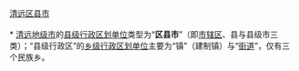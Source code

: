 [[category:清远区县市|]]
{{catmore|清远市|广东省清远市}}
<br>{{hideh
|Head = [[清远市|清远]][[:Category:清远区县市|各区县市]]所辖[[街道_(行政区划)|街道]]与[[:Category:清远建制镇|镇]]
|FrameStyle   = border:solid 1px #000080;
|HeadStyle    = text-align:center;background:transparent;
|ContentStyle = background: #99CCFF;
}}<br>
* [[清远市|清远地级市]]的[[县级行政区|县级行政区划单位]]类型为“'''区县市'''”（即[[市辖区|市辖区]]、县与县级市三类）；“县级行政区”的[[乡级行政区划|乡级行政区划单位]]主要为“镇”（建制镇）与“[[街道_(行政区划)|街道]]”，仅有三个民族乡。
{{乡级行政区划分类说明}}
{{廣東省清遠市清城區行政區劃|state =expanded}}<br>
{{英德市行政区划|state =expanded}}<br>
{{连州市行政区划|state =expanded}}<br>
{{佛冈县行政区划|state =expanded}}<br>
{{阳山县行政区划|state =expanded}}<br>
{{清新县行政区划|state =expanded}}<br>
{{连山壮族瑶族自治县行政区划|state =expanded}}<br>
{{连南瑶族自治县行政区划|state =expanded}}
{{hidef}}